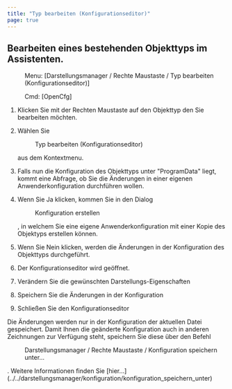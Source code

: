 ```yaml
---
title: "Typ bearbeiten (Konfigurationseditor)"
page: true
---
```

## Bearbeiten eines bestehenden Objekttyps im Assistenten. 
 <Menu> Menu: [Darstellungsmanager / Rechte Maustaste / Typ bearbeiten (Konfigurationseditor)] </Menu> 
<GeoDesigner> <Menu> Cmd: [OpenCfg] </Menu> 
</GeoDesigner>

1.  Klicken Sie mit der <Border>Rechten Maustaste</Border>  auf den Objekttyp den Sie bearbeiten m&#246;chten.

2. W&#228;hlen Sie <Menu>Typ bearbeiten (Konfigurationseditor)</Menu>  aus dem Kontextmenu.

3. Falls nun die Konfiguration des Objekttyps unter &quot;ProgramData&quot; liegt, kommt eine Abfrage, ob Sie die &#196;nderungen in einer eigenen Anwenderkonfiguration durchf&#252;hren wollen.

4. Wenn Sie <Border>Ja</Border>  klicken, kommen Sie in den Dialog <Menu> Konfiguration erstellen</Menu> , in welchem Sie eine eigene Anwenderkonfiguration mit einer Kopie des Objektyps erstellen k&#246;nnen.

5. Wenn Sie <Border>Nein</Border>  klicken, werden die &#196;nderungen in der Konfiguration des Objekttyps durchgef&#252;hrt.

6. Der Konfigurationseditor wird ge&#246;ffnet. 

7. Ver&#228;ndern Sie die gew&#252;nschten Darstellungs-Eigenschaften 

8. Speichern Sie die &#196;nderungen in der Konfiguration

9. Schlie&#223;en Sie den Konfigurationseditor




<Success>
Die &#196;nderungen werden nur in der Konfiguration der aktuellen Datei gespeichert.
</Success>

<Success>
Damit Ihnen die ge&#228;nderte Konfiguration auch in anderen Zeichnungen zur Verf&#252;gung steht, speichern Sie diese &#252;ber den Befehl  <Menu>Darstellungsmanager / Rechte Maustaste / Konfiguration speichern unter...</Menu> .
Weitere Informationen finden Sie [hier...](../../darstellungsmanager/konfiguration/konfiguration_speichern_unter)

</Success>
